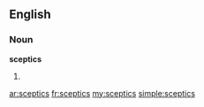 ==English==

===Noun===
'''sceptics'''

# {{plural of|[[sceptic]]}}

[[ar:sceptics]]
[[fr:sceptics]]
[[my:sceptics]]
[[simple:sceptics]]